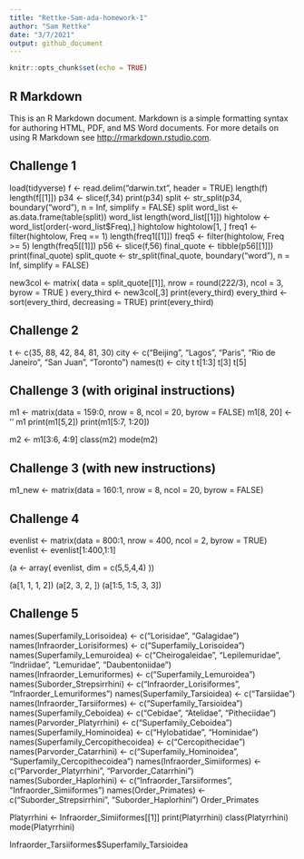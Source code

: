```yaml
---
title: "Rettke-Sam-ada-homework-1"
author: "Sam Rettke"
date: "3/7/2021"
output: github_document
---
```


```r
knitr::opts_chunk$set(echo = TRUE)
```

## R Markdown

This is an R Markdown document. Markdown is a simple formatting syntax for authoring HTML, PDF, and MS Word documents. For more details on using R Markdown see <http://rmarkdown.rstudio.com>.


## Challenge 1
load(tidyverse)
f <- read.delim("darwin.txt", header = TRUE)
length(f)
length(f[[1]])
p34 <- slice(f,34)
print(p34)
split <- str_split(p34, boundary("word"), n = Inf, simplify = FALSE)
split
word_list <- as.data.frame(table(split))
word_list
length(word_list[[1]])
hightolow <- word_list[order(-word_list$Freq),]
hightolow
hightolow[1, ]
freq1 <- filter(hightolow, Freq == 1)
length(freq1[[1]])
freq5 <- filter(hightolow, Freq >= 5)
length(freq5[[1]])
p56 <- slice(f,56)
final_quote <- tibble(p56[[1]])
print(final_quote)
split_quote <- str_split(final_quote, boundary("word"), n = Inf, simplify = FALSE)

new3col <- matrix(
  data = split_quote[[1]],
  nrow = round(222/3),
  ncol = 3,
  byrow = TRUE
)
every_third <- new3col[,3]
print(every_third)
every_third <- sort(every_third, decreasing = TRUE)
print(every_third)

## Challenge 2
t <- c(35, 88, 42, 84, 81, 30)
city <- c("Beijing", "Lagos", "Paris", "Rio de Janeiro", "San Juan", "Toronto")
names(t) <- city
t
t[1:3]
t[3]
t[5]

## Challenge 3 (with original instructions)
m1 <- matrix(data = 159:0, nrow = 8, ncol = 20, byrow = FALSE)
m1[8, 20] <- ''
m1
print(m1[5,2])
print(m1[5:7, 1:20])

m2 <- m1[3:6, 4:9]
class(m2)
mode(m2)

## Challenge 3 (with new instructions)
m1_new <- matrix(data = 160:1, nrow = 8, ncol = 20, byrow = FALSE)

## Challenge 4

evenlist <- matrix(data = 800:1, nrow = 400, ncol = 2, byrow = TRUE)
evenlist <- evenlist[1:400,1:1]

(a <- array(
  evenlist,
  dim = c(5,5,4,4)
))

(a[1, 1, 1, 2])
(a[2, 3, 2, ])
(a[1:5, 1:5, 3, 3])

## Challenge 5

names(Superfamily_Lorisoidea) <- c("Lorisidae", "Galagidae")
names(Infraorder_Lorisiformes) <- c("Superfamily_Lorisoidea")
names(Superfamily_Lemuroidea) <- c("Cheirogaleidae", "Lepilemuridae", "Indriidae", "Lemuridae", "Daubentoniidae")
names(Infraorder_Lemuriformes) <- c("Superfamily_Lemuroidea")
names(Suborder_Strepsirrhini) <- c("Infraorder_Lorisiformes", "Infraorder_Lemuriformes")
names(Superfamily_Tarsioidea) <- c("Tarsiidae")
names(Infraorder_Tarsiiformes) <- c("Superfamily_Tarsioidea")
names(Superfamily_Ceboidea) <- c("Cebidae", "Atelidae", "Pitheciidae")
names(Parvorder_Platyrrhini) <- c("Superfamily_Ceboidea")
names(Superfamily_Hominoidea) <- c("Hylobatidae", "Hominidae")
names(Superfamily_Cercopithecoidea) <- c("Cercopithecidae")
names(Parvorder_Catarrhini) <- c("Superfamily_Hominoidea", "Superfamily_Cercopithecoidea")
names(Infraorder_Simiiformes) <- c("Parvorder_Platyrrhini", "Parvorder_Catarrhini")
names(Suborder_Haplorhini) <- c("Infraorder_Tarsiiformes", "Infraorder_Simiiformes")
names(Order_Primates) <- c("Suborder_Strepsirrhini", "Suborder_Haplorhini")
Order_Primates

Platyrrhini <- Infraorder_Simiiformes[[1]]
print(Platyrrhini)
class(Platyrrhini)
mode(Platyrrhini)

Infraorder_Tarsiiformes$Superfamily_Tarsioidea